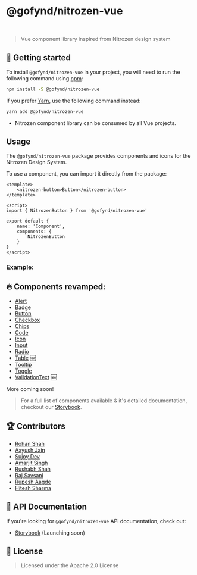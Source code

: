 
<Meta title="Introduction/Installation" />

# @gofynd/nitrozen-vue

<br />

> Vue component library inspired from Nitrozen design system

## 🤔 Getting started

To install `@gofynd/nitrozen-vue` in your project, you will need to run the following
command using [npm](https://www.npmjs.com/):

```bash
npm install -S @gofynd/nitrozen-vue
```

If you prefer [Yarn](https://yarnpkg.com/en/), use the following command
instead:

```bash
yarn add @gofynd/nitrozen-vue
```

- Nitrozen component library can be consumed by all Vue projects.

## Usage

The `@gofynd/nitrozen-vue` package provides components and icons for the Nitrozen Design
System.

To use a component, you can import it directly from the package:


```vue
<template>
    <nitrozen-button>Button</nitrozen-button>
</template>

<script>
import { NitrozenButton } from '@gofynd/nitrozen-vue'

export default {
    name: 'Component',
    components: {
        NitrozenButton
    }
}
</script>
```

### Example:

## 🔥 Components revamped:

- [Alert](https://gofynd.io/nitrozen-vue/?path=/story/components-alert--button-less-alert)
- [Badge](https://gofynd.io/nitrozen-vue/?path=/story/components-badges--success-badge)
- [Button](https://gofynd.io/nitrozen-vue/?path=/story/components-button--default-button-themes)
- [Checkbox](https://gofynd.io/nitrozen-vue/?path=/story/components-input-checkbox--check-box)
- [Chips](https://gofynd.io/nitrozen-vue/?path=/story/components-chips--default-chip)
- [Code](https://gofynd.io/nitrozen-vue/?path=/story/components-input-code--code)
- [Icon](https://gofynd.io/nitrozen-vue/?path=/story/assets-icon--icon)
- [Input](https://gofynd.io/nitrozen-vue/?path=/story/components-input-inputfields--input)
- [Radio](https://gofynd.io/nitrozen-vue/?path=/story/components-input-radio--radio)
- [Table](https://gofynd.io/nitrozen-vue/?path=/story/components-table--basic) 🆕
- [Tooltip](https://gofynd.io/nitrozen-vue/?path=/story/components-tooltip--tooltip-simple)
- [Toggle](https://gofynd.io/nitrozen-vue/?path=/story/components-button-toggle--toggle)
- [ValidationText](https://gofynd.io/nitrozen-vue/?path=/story/components-validation--success) 🆕

More coming soon!

> For a full list of components available & it's detailed documentation, checkout our
> [Storybook](https://gofynd.io/nitrozen-vue).

## 🏆 Contributors

- [Rohan Shah](https://github.com/ShahRohan27)
- [Aayush Jain](https://github.com/vishu3011)
- [Sujoy Dev](https://github.com/sujoydev99)
- [Amarjit Singh](https://github.com/Amarjit-Singh-22)
- [Rushabh Shah](https://github.com/rushabhshah1993)
- [Raj Savsani](https://github.com/raj-savsani)
- [Rupesh Aagde](https://github.com/RupeshAagde)
- [Hitesh Sharma](https://github.com/ihiteshsharma)

## 📖 API Documentation

If you're looking for `@gofynd/nitrozen-vue` API documentation, check out:

- [Storybook](https://gofynd.io/nitrozen-vue) (Launching soon)

## 📝 License

> Licensed under the Apache 2.0 License
